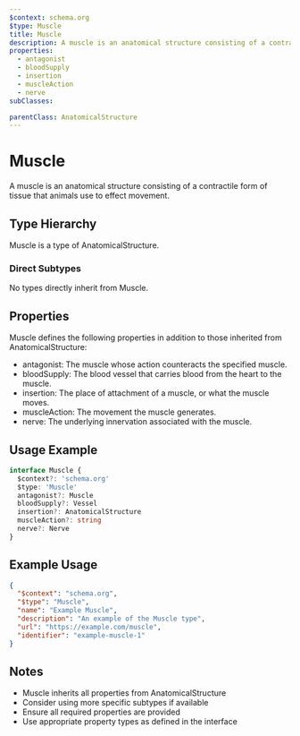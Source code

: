 ```yaml
---
$context: schema.org
$type: Muscle
title: Muscle
description: A muscle is an anatomical structure consisting of a contractile form of tissue that animals use to effect movement.
properties:
  - antagonist
  - bloodSupply
  - insertion
  - muscleAction
  - nerve
subClasses:

parentClass: AnatomicalStructure
---
```


# Muscle

A muscle is an anatomical structure consisting of a contractile form of tissue that animals use to effect movement.

## Type Hierarchy

Muscle is a type of AnatomicalStructure.

### Direct Subtypes

No types directly inherit from Muscle.

## Properties

Muscle defines the following properties in addition to those inherited from AnatomicalStructure:

- antagonist: The muscle whose action counteracts the specified muscle.
- bloodSupply: The blood vessel that carries blood from the heart to the muscle.
- insertion: The place of attachment of a muscle, or what the muscle moves.
- muscleAction: The movement the muscle generates.
- nerve: The underlying innervation associated with the muscle.

## Usage Example

```typescript
interface Muscle {
  $context?: 'schema.org'
  $type: 'Muscle'
  antagonist?: Muscle
  bloodSupply?: Vessel
  insertion?: AnatomicalStructure
  muscleAction?: string
  nerve?: Nerve
}
```

## Example Usage

```json
{
  "$context": "schema.org",
  "$type": "Muscle",
  "name": "Example Muscle",
  "description": "An example of the Muscle type",
  "url": "https://example.com/muscle",
  "identifier": "example-muscle-1"
}
```

## Notes

- Muscle inherits all properties from AnatomicalStructure
- Consider using more specific subtypes if available
- Ensure all required properties are provided
- Use appropriate property types as defined in the interface
